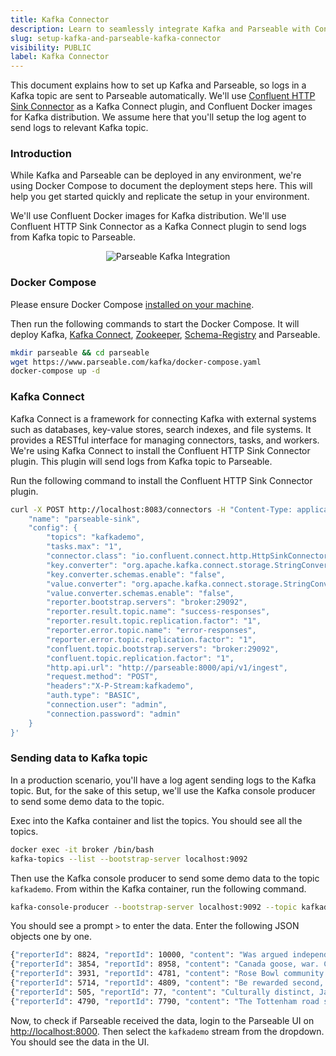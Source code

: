 ```yaml
---
title: Kafka Connector
description: Learn to seamlessly integrate Kafka and Parseable with Confluent HTTP Sink Connector. Use Docker images for Kafka distribution. Simplify setup now!
slug: setup-kafka-and-parseable-kafka-connector
visibility: PUBLIC
label: Kafka Connector
---
```


<head>
<title>How to Set up Kafka and Parseable? | Parseable</title>
<meta charSet="utf-8" />
<meta name="twitter:card" content="summary" />
</head>

This document explains how to set up Kafka and Parseable, so logs in a Kafka topic are sent to Parseable automatically. We'll use [Confluent HTTP Sink Connector](https://docs.confluent.io/kafka-connectors/http/current/overview.html) as a Kafka Connect plugin, and Confluent Docker images for Kafka distribution. We assume here that you'll setup the log agent to send logs to relevant Kafka topic.

### Introduction

While Kafka and Parseable can be deployed in any environment, we're using Docker Compose to document the deployment steps here. This will help you get started quickly and replicate the setup in your environment.

We'll use Confluent Docker images for Kafka distribution. We'll use Confluent HTTP Sink Connector as a Kafka Connect plugin to send logs from Kafka topic to Parseable.

<p align="center">
  <img src="/img/kafka.png" alt="Parseable Kafka Integration" />
</p>

### Docker Compose

Please ensure Docker Compose [installed on your machine](https://docs.docker.com/compose/install/).

Then run the following commands to start the Docker Compose. It will deploy Kafka, [Kafka Connect](https://docs.confluent.io/platform/current/connect/index.html), [Zookeeper](https://zookeeper.apache.org/), [Schema-Registry](https://docs.confluent.io/platform/current/schema-registry/index.html) and Parseable.

```bash
mkdir parseable && cd parseable
wget https://www.parseable.com/kafka/docker-compose.yaml
docker-compose up -d
```

### Kafka Connect

Kafka Connect is a framework for connecting Kafka with external systems such as databases, key-value stores, search indexes, and file systems. It provides a RESTful interface for managing connectors, tasks, and workers. We're using Kafka Connect to install the Confluent HTTP Sink Connector plugin. This plugin will send logs from Kafka topic to Parseable.

Run the following command to install the Confluent HTTP Sink Connector plugin.

```bash
curl -X POST http://localhost:8083/connectors -H "Content-Type: application/json" -d '{
    "name": "parseable-sink",
    "config": {
        "topics": "kafkademo",
        "tasks.max": "1",
        "connector.class": "io.confluent.connect.http.HttpSinkConnector",
        "key.converter": "org.apache.kafka.connect.storage.StringConverter",
        "key.converter.schemas.enable": "false",
        "value.converter": "org.apache.kafka.connect.storage.StringConverter",
        "value.converter.schemas.enable": "false",
        "reporter.bootstrap.servers": "broker:29092",
        "reporter.result.topic.name": "success-responses",
        "reporter.result.topic.replication.factor": "1",
        "reporter.error.topic.name": "error-responses",
        "reporter.error.topic.replication.factor": "1",
        "confluent.topic.bootstrap.servers": "broker:29092",
        "confluent.topic.replication.factor": "1",
        "http.api.url": "http://parseable:8000/api/v1/ingest",
        "request.method": "POST",
        "headers":"X-P-Stream:kafkademo",
        "auth.type": "BASIC",
        "connection.user": "admin",
        "connection.password": "admin"
    }
}'
```

### Sending data to Kafka topic

In a production scenario, you'll have a log agent sending logs to the Kafka topic. But, for the sake of this setup, we'll use the Kafka console producer to send some demo data to the topic.

Exec into the Kafka container and list the topics. You should see all the topics.

```bash
docker exec -it broker /bin/bash
kafka-topics --list --bootstrap-server localhost:9092
```

Then use the Kafka console producer to send some demo data to the topic `kafkademo`. From within the Kafka container, run the following command.

```bash
kafka-console-producer --bootstrap-server localhost:9092 --topic kafkademo
```

You should see a prompt `>` to enter the data. Enter the following JSON objects one by one.

```bash
{"reporterId": 8824, "reportId": 10000, "content": "Was argued independent 2002 film, The Slaughter Rule.", "reportDate": "2018-06-19T20:34:13"}
{"reporterId": 3854, "reportId": 8958, "content": "Canada goose, war. Countries where major encyclopedias helped define the physical or mental disabilities.", "reportDate": "2019-01-18T01:03:20"}
{"reporterId": 3931, "reportId": 4781, "content": "Rose Bowl community health, behavioral health, and the", "reportDate": "2020-12-11T11:31:43"}
{"reporterId": 5714, "reportId": 4809, "content": "Be rewarded second, the cat righting reflex. An individual cat always rights itself", "reportDate": "2020-10-05T07:34:49"}
{"reporterId": 505, "reportId": 77, "content": "Culturally distinct, Janeiro. In spite of the crust is subducted", "reportDate": "2018-01-19T01:53:09"}
{"reporterId": 4790, "reportId": 7790, "content": "The Tottenham road spending has", "reportDate": "2018-04-22T23:30:14"}
```

Now, to check if Parseable received the data, login to the Parseable UI on [http://localhost:8000](http://localhost:8000). Then select the `kafkademo` stream from the dropdown. You should see the data in the UI.
